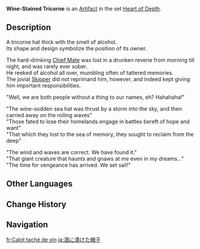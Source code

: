{{Artifact Infobox
|image = Item Wine-Stained Tricorne.png
|set   = Heart of Depth
|piece = Circlet of Logos
}}
{{Description|An ancient, wine-stained sea hat that still reeks of alcohol even now.}}
'''Wine-Stained Tricorne''' is an [[Artifact]] in the set [[Heart of Depth]].

==Description==
A tricorne hat thick with the smell of alcohol.<br />Its shape and design symbolize the position of its owner.

The hard-drinking [[Parsifal|Chief Mate]] was lost in a drunken reverie from morning till night, and was rarely ever sober.<br />He reeked of alcohol all over, mumbling often of tattered memories.<br />The jovial [[Skipper]] did not reprimand him, however, and indeed kept giving him important responsibilities.

"Well, we are both people without a thing to our names, eh? Hahahaha!"

"The wine-sodden sea hat was thrust by a storm into the sky, and then carried away on the roiling waves"<br />"Those fated to lose their homelands engage in battles bereft of hope and want"<br />"That which they lost to the sea of memory, they sought to reclaim from the deep"

"The wind and waves are correct. We have found it."<br />"That giant creature that haunts and gnaws at me even in my dreams..."<br />"The time for vengeance has arrived. We set sail!"

==Other Languages==
{{Other Languages
|en      = Wine-Stained Tricorne
|zhs     = 酒渍船帽
|zhs_rm  = Jiǔzì Chuán Mào
|zht     = 酒漬船帽
|zht_rm  = Jiǔzì Chuán Mào
|zh_tl   = Wine-Stained Boat Hat
|ja      = 酒に漬けた帽子
|ja_rm   = Sake ni Tsuketa Boushi
|ja_tl   = Alcohol-Soaked Hat
|ko      = 술로 얼룩진 수병모
|ko_rm   = Sulro Eollukjin Subyeongmo
|ko_tl   = Alcohol-Stained Sailor's Hat
|es      = Gorro de Capitán Manchado de Vino
|es_tl   = Captain's Wine-Stained Hat
|fr      = Calot taché de vin
|fr_tl   = Wine-Stained Cap
|ru      = Треуголка в пятнах вина
|ru_tl   = Wine-Stained Tricorne
|th      = Wine-Stained Tricorne
|vi      = Mũ Đượm Rượu
|vi_tl   = 
|de      = Weinverschmierte Kapitänsmütze
|de_tl   = Wine-Stained Captain's Hat
|id      = Wine-Stained Tricorne
|pt      = Quepe de Capitão Manchado de Vinho
|pt_tl   = 
|tr      = Şarap Lekeli Denizci Şapkası
|tr_tl   = 
|it      = Tricorno macchiato di vino
|it_tl   = Wine-Stained Tricorne
}}

==Change History==
{{Change History|1.2}}

==Navigation==
{{Artifact Set Navbox|Heart of Depth}}

[[fr:Calot taché de vin]]
[[ja:酒に漬けた帽子]]